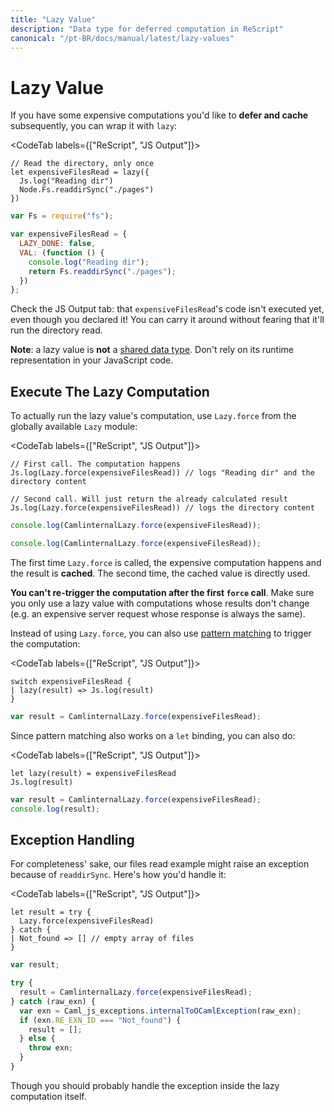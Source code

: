 ```yaml
---
title: "Lazy Value"
description: "Data type for deferred computation in ReScript"
canonical: "/pt-BR/docs/manual/latest/lazy-values"
---
```


# Lazy Value

If you have some expensive computations you'd like to **defer and cache** subsequently, you can wrap it with `lazy`:

<CodeTab labels={["ReScript", "JS Output"]}>

```res prelude
// Read the directory, only once
let expensiveFilesRead = lazy({
  Js.log("Reading dir")
  Node.Fs.readdirSync("./pages")
})
```
```js
var Fs = require("fs");

var expensiveFilesRead = {
  LAZY_DONE: false,
  VAL: (function () {
    console.log("Reading dir");
    return Fs.readdirSync("./pages");
  })
};
```

</CodeTab>

Check the JS Output tab: that `expensiveFilesRead`'s code isn't executed yet, even though you declared it! You can carry it around without fearing that it'll run the directory read.

**Note**: a lazy value is **not** a [shared data type](shared-data-types.md). Don't rely on its runtime representation in your JavaScript code.

## Execute The Lazy Computation

To actually run the lazy value's computation, use `Lazy.force` from the globally available `Lazy` module:

<CodeTab labels={["ReScript", "JS Output"]}>

```res example
// First call. The computation happens
Js.log(Lazy.force(expensiveFilesRead)) // logs "Reading dir" and the directory content

// Second call. Will just return the already calculated result
Js.log(Lazy.force(expensiveFilesRead)) // logs the directory content
```
```js
console.log(CamlinternalLazy.force(expensiveFilesRead));

console.log(CamlinternalLazy.force(expensiveFilesRead));
```

</CodeTab>

The first time `Lazy.force` is called, the expensive computation happens and the result is **cached**. The second time, the cached value is directly used.

**You can't re-trigger the computation after the first `force` call**. Make sure you only use a lazy value with computations whose results don't change (e.g. an expensive server request whose response is always the same).

Instead of using `Lazy.force`, you can also use [pattern matching](pattern-matching-destructuring.md) to trigger the computation:

<CodeTab labels={["ReScript", "JS Output"]}>

```res example
switch expensiveFilesRead {
| lazy(result) => Js.log(result)
}
```
```js
var result = CamlinternalLazy.force(expensiveFilesRead);
```

</CodeTab>

Since pattern matching also works on a `let` binding, you can also do:

<CodeTab labels={["ReScript", "JS Output"]}>

```res example
let lazy(result) = expensiveFilesRead
Js.log(result)
```
```js
var result = CamlinternalLazy.force(expensiveFilesRead);
console.log(result);
```

</CodeTab>

## Exception Handling

For completeness' sake, our files read example might raise an exception because of `readdirSync`. Here's how you'd handle it:

<CodeTab labels={["ReScript", "JS Output"]}>

```res example
let result = try {
  Lazy.force(expensiveFilesRead)
} catch {
| Not_found => [] // empty array of files
}
```
```js
var result;

try {
  result = CamlinternalLazy.force(expensiveFilesRead);
} catch (raw_exn) {
  var exn = Caml_js_exceptions.internalToOCamlException(raw_exn);
  if (exn.RE_EXN_ID === "Not_found") {
    result = [];
  } else {
    throw exn;
  }
}
```

</CodeTab>

Though you should probably handle the exception inside the lazy computation itself.
